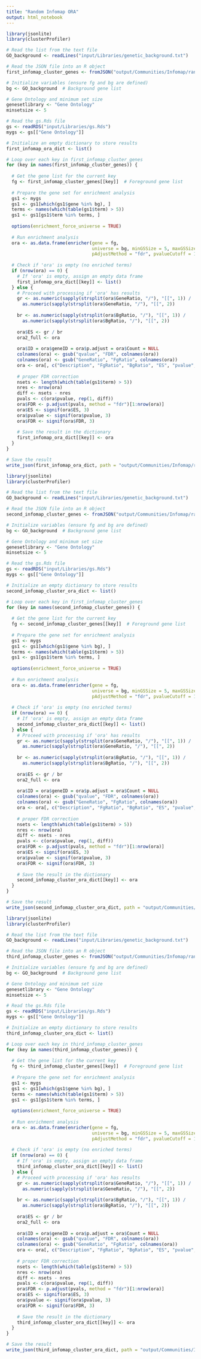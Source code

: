 ---
title: "Random Infomap ORA"
output: html_notebook
---

```{r}
library(jsonlite)
library(clusterProfiler)

# Read the list from the text file
GO_background <- readLines("input/Libraries/genetic_background.txt")

# Read the JSON file into an R object
first_infomap_cluster_genes <- fromJSON("output/Communities/Infomap/random_first_infomap_cluster_genes.json")

# Initialize variables (ensure fg and bg are defined)
bg <- GO_background  # Background gene list

# Gene Ontology and minimum set size
genesetlibrary <- "Gene Ontology"
minsetsize <- 5

# Read the gs.Rds file
gs <- readRDS("input/Libraries/gs.Rds")
mygs <- gs[["Gene Ontology"]]

# Initialize an empty dictionary to store results
first_infomap_ora_dict <- list()

# Loop over each key in first_infomap_cluster_genes
for (key in names(first_infomap_cluster_genes)) {
  
  # Get the gene list for the current key
  fg <- first_infomap_cluster_genes[[key]]  # Foreground gene list
  
  # Prepare the gene set for enrichment analysis
  gs1 <- mygs
  gs1 <- gs1[which(gs1$gene %in% bg), ]
  terms <- names(which(table(gs1$term) > 5))
  gs1 <- gs1[gs1$term %in% terms, ]
  
  options(enrichment_force_universe = TRUE)
  
  # Run enrichment analysis
  ora <- as.data.frame(enricher(gene = fg,
                                universe = bg, minGSSize = 5, maxGSSize = 500000, TERM2GENE = gs1,
                                pAdjustMethod = "fdr", pvalueCutoff = 1, qvalueCutoff = 1))
  
  # Check if 'ora' is empty (no enriched terms)
  if (nrow(ora) == 0) {
    # If 'ora' is empty, assign an empty data frame
    first_infomap_ora_dict[[key]] <- list()
  } else {
    # Proceed with processing if 'ora' has results
    gr <- as.numeric(sapply(strsplit(ora$GeneRatio, "/"), "[[", 1)) /
      as.numeric(sapply(strsplit(ora$GeneRatio, "/"), "[[", 2))
    
    br <- as.numeric(sapply(strsplit(ora$BgRatio, "/"), "[[", 1)) /
      as.numeric(sapply(strsplit(ora$BgRatio, "/"), "[[", 2))
    
    ora$ES <- gr / br
    ora2_full <- ora
    
    ora$ID = ora$geneID = ora$p.adjust = ora$Count = NULL
    colnames(ora) <- gsub("qvalue", "FDR", colnames(ora))
    colnames(ora) <- gsub("GeneRatio", "FgRatio", colnames(ora))
    ora <- ora[, c("Description", "FgRatio", "BgRatio", "ES", "pvalue", "FDR")]
    
    # proper FDR correction
    nsets <- length(which(table(gs1$term) > 5))
    nres <- nrow(ora)
    diff <- nsets - nres
    pvals <- c(ora$pvalue, rep(1, diff))
    ora$FDR <- p.adjust(pvals, method = "fdr")[1:nrow(ora)]
    ora$ES <- signif(ora$ES, 3)
    ora$pvalue <- signif(ora$pvalue, 3)
    ora$FDR <- signif(ora$FDR, 3)
    
    # Save the result in the dictionary
    first_infomap_ora_dict[[key]] <- ora
  }
}


```

```{r}
# Save the result
write_json(first_infomap_ora_dict, path = "output/Communities/Infomap/random_first_infomap_ora_dict.json")
```





```{r}
library(jsonlite)
library(clusterProfiler)

# Read the list from the text file
GO_background <- readLines("input/Libraries/genetic_background.txt")

# Read the JSON file into an R object
second_infomap_cluster_genes <- fromJSON("output/Communities/Infomap/random_second_infomap_cluster_genes.json")

# Initialize variables (ensure fg and bg are defined)
bg <- GO_background  # Background gene list

# Gene Ontology and minimum set size
genesetlibrary <- "Gene Ontology"
minsetsize <- 5

# Read the gs.Rds file
gs <- readRDS("input/Libraries/gs.Rds")
mygs <- gs[["Gene Ontology"]]

# Initialize an empty dictionary to store results
second_infomap_cluster_ora_dict <- list()

# Loop over each key in first_infomap_cluster_genes
for (key in names(second_infomap_cluster_genes)) {
  
  # Get the gene list for the current key
  fg <- second_infomap_cluster_genes[[key]]  # Foreground gene list
  
  # Prepare the gene set for enrichment analysis
  gs1 <- mygs
  gs1 <- gs1[which(gs1$gene %in% bg), ]
  terms <- names(which(table(gs1$term) > 5))
  gs1 <- gs1[gs1$term %in% terms, ]
  
  options(enrichment_force_universe = TRUE)
  
  # Run enrichment analysis
  ora <- as.data.frame(enricher(gene = fg,
                                universe = bg, minGSSize = 5, maxGSSize = 500000, TERM2GENE = gs1,
                                pAdjustMethod = "fdr", pvalueCutoff = 1, qvalueCutoff = 1))
  
  # Check if 'ora' is empty (no enriched terms)
  if (nrow(ora) == 0) {
    # If 'ora' is empty, assign an empty data frame
    second_infomap_cluster_ora_dict[[key]] <- list()
  } else {
    # Proceed with processing if 'ora' has results
    gr <- as.numeric(sapply(strsplit(ora$GeneRatio, "/"), "[[", 1)) /
      as.numeric(sapply(strsplit(ora$GeneRatio, "/"), "[[", 2))
    
    br <- as.numeric(sapply(strsplit(ora$BgRatio, "/"), "[[", 1)) /
      as.numeric(sapply(strsplit(ora$BgRatio, "/"), "[[", 2))
    
    ora$ES <- gr / br
    ora2_full <- ora
    
    ora$ID = ora$geneID = ora$p.adjust = ora$Count = NULL
    colnames(ora) <- gsub("qvalue", "FDR", colnames(ora))
    colnames(ora) <- gsub("GeneRatio", "FgRatio", colnames(ora))
    ora <- ora[, c("Description", "FgRatio", "BgRatio", "ES", "pvalue", "FDR")]
    
    # proper FDR correction
    nsets <- length(which(table(gs1$term) > 5))
    nres <- nrow(ora)
    diff <- nsets - nres
    pvals <- c(ora$pvalue, rep(1, diff))
    ora$FDR <- p.adjust(pvals, method = "fdr")[1:nrow(ora)]
    ora$ES <- signif(ora$ES, 3)
    ora$pvalue <- signif(ora$pvalue, 3)
    ora$FDR <- signif(ora$FDR, 3)
    
    # Save the result in the dictionary
    second_infomap_cluster_ora_dict[[key]] <- ora
  }
}


```

```{r}
# Save the result 
write_json(second_infomap_cluster_ora_dict, path = "output/Communities/Infomap/random_second_infomap_cluster_ora_dict.json")
```





```{r}
library(jsonlite)
library(clusterProfiler)

# Read the list from the text file
GO_background <- readLines("input/Libraries/genetic_background.txt")

# Read the JSON file into an R object
third_infomap_cluster_genes <- fromJSON("output/Communities/Infomap/random_third_infomap_cluster_genes.json")

# Initialize variables (ensure fg and bg are defined)
bg <- GO_background  # Background gene list

# Gene Ontology and minimum set size
genesetlibrary <- "Gene Ontology"
minsetsize <- 5

# Read the gs.Rds file
gs <- readRDS("input/Libraries/gs.Rds")
mygs <- gs[["Gene Ontology"]]

# Initialize an empty dictionary to store results
third_infomap_cluster_ora_dict <- list()

# Loop over each key in third_infomap_cluster_genes
for (key in names(third_infomap_cluster_genes)) {
  
  # Get the gene list for the current key
  fg <- third_infomap_cluster_genes[[key]]  # Foreground gene list
  
  # Prepare the gene set for enrichment analysis
  gs1 <- mygs
  gs1 <- gs1[which(gs1$gene %in% bg), ]
  terms <- names(which(table(gs1$term) > 5))
  gs1 <- gs1[gs1$term %in% terms, ]
  
  options(enrichment_force_universe = TRUE)
  
  # Run enrichment analysis
  ora <- as.data.frame(enricher(gene = fg,
                                universe = bg, minGSSize = 5, maxGSSize = 500000, TERM2GENE = gs1,
                                pAdjustMethod = "fdr", pvalueCutoff = 1, qvalueCutoff = 1))
  
  # Check if 'ora' is empty (no enriched terms)
  if (nrow(ora) == 0) {
    # If 'ora' is empty, assign an empty data frame
    third_infomap_cluster_ora_dict[[key]] <- list()
  } else {
    # Proceed with processing if 'ora' has results
    gr <- as.numeric(sapply(strsplit(ora$GeneRatio, "/"), "[[", 1)) /
      as.numeric(sapply(strsplit(ora$GeneRatio, "/"), "[[", 2))
    
    br <- as.numeric(sapply(strsplit(ora$BgRatio, "/"), "[[", 1)) /
      as.numeric(sapply(strsplit(ora$BgRatio, "/"), "[[", 2))
    
    ora$ES <- gr / br
    ora2_full <- ora
    
    ora$ID = ora$geneID = ora$p.adjust = ora$Count = NULL
    colnames(ora) <- gsub("qvalue", "FDR", colnames(ora))
    colnames(ora) <- gsub("GeneRatio", "FgRatio", colnames(ora))
    ora <- ora[, c("Description", "FgRatio", "BgRatio", "ES", "pvalue", "FDR")]
    
    # proper FDR correction
    nsets <- length(which(table(gs1$term) > 5))
    nres <- nrow(ora)
    diff <- nsets - nres
    pvals <- c(ora$pvalue, rep(1, diff))
    ora$FDR <- p.adjust(pvals, method = "fdr")[1:nrow(ora)]
    ora$ES <- signif(ora$ES, 3)
    ora$pvalue <- signif(ora$pvalue, 3)
    ora$FDR <- signif(ora$FDR, 3)
    
    # Save the result in the dictionary
    third_infomap_cluster_ora_dict[[key]] <- ora
  }
}


```

```{r}
# Save the result
write_json(third_infomap_cluster_ora_dict, path = "output/Communities/Infomap/random_third_infomap_cluster_ora_dict.json")
```




